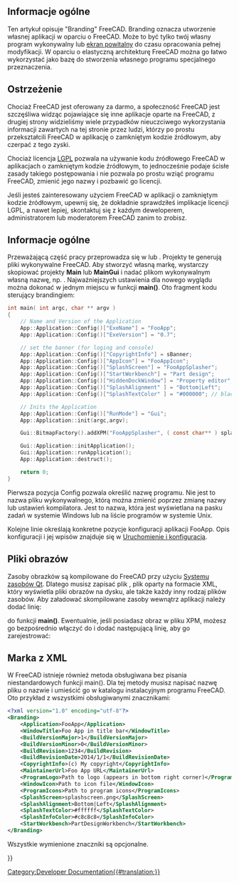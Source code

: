 <languages/>

{{Docnav/pl
|[[Continuous_Integration|Continuous Integration]]
|[[Localisation/pl|Lokalizacja]]
}}

{{TOCright}}

<span id="Overview"></span>
==Informacje ogólne== 

Ten artykuł opisuje "Branding" FreeCAD. Branding oznacza utworzenie własnej aplikacji w oparciu o FreeCAD. Może to być tylko twój własny program wykonywalny lub [[Splash_screen/pl|ekran powitalny]] do czasu opracowania pełnej modyfikacji. W oparciu o elastyczną architekturę FreeCAD można go łatwo wykorzystać jako bazę do stworzenia własnego programu specjalnego przeznaczenia.

<span id="Warning"></span>
==Ostrzeżenie==

Chociaż FreeCAD jest oferowany za darmo, a społeczność FreeCAD jest szczęśliwa widząc pojawiające się inne aplikacje oparte na FreeCAD, z drugiej strony widzieliśmy wiele przypadków nieuczciwego wykorzystania informacji zawartych na tej stronie przez ludzi, którzy po prostu przekształcili FreeCAD w aplikację o zamkniętym kodzie źródłowym, aby czerpać z tego zyski.

Chociaż licencja [[License/pl|LGPL]] pozwala na używanie kodu źródłowego FreeCAD w aplikacjach o zamkniętym kodzie źródłowym, to jednocześnie podaje ścisłe zasady takiego postępowania i nie pozwala po prostu wziąć programu FreeCAD, zmienić jego nazwy i pozbawić go licencji.

Jeśli jesteś zainteresowany użyciem FreeCAD w aplikacji o zamkniętym kodzie źródłowym, upewnij się, że dokładnie sprawdziłeś implikacje licencji LGPL, a nawet lepiej, skontaktuj się z każdym deweloperem, administratorem lub moderatorem FreeCAD zanim to zrobisz. 

<span id="General"></span>
==Informacje ogólne==

Przeważającą część pracy przeprowadza się w {{FileName|MainCmd.cpp}} lub {{FileName|MainGui.cpp}}. Projekty te generują pliki wykonywalne FreeCAD. Aby stworzyć własną markę, wystarczy skopiować projekty '''Main''' lub '''MainGui''' i nadać plikom wykonywalnym własną nazwę, np. {{FileName|FooApp.exe}}.
Najważniejszych ustawienia dla nowego wyglądu można dokonać w jednym miejscu w funkcji '''main()'''. Oto fragment kodu sterujący brandingiem:

<!-- WARNING Do not modify the <syntaxhighligh> tag because of "{}" or pipe characters "|" included in the source code of the macro -->
<syntaxhighlight lang="C">
int main( int argc, char ** argv )
{
    // Name and Version of the Application
    App::Application::Config()["ExeName"] = "FooApp";
    App::Application::Config()["ExeVersion"] = "0.7";

    // set the banner (for loging and console)
    App::Application::Config()["CopyrightInfo"] = sBanner;
    App::Application::Config()["AppIcon"] = "FooAppIcon";
    App::Application::Config()["SplashScreen"] = "FooAppSplasher";
    App::Application::Config()["StartWorkbench"] = "Part design";
    App::Application::Config()["HiddenDockWindow"] = "Property editor";
    App::Application::Config()["SplashAlignment" ] = "Bottom|Left";
    App::Application::Config()["SplashTextColor" ] = "#000000"; // black

    // Inits the Application 
    App::Application::Config()["RunMode"] = "Gui";
    App::Application::init(argc,argv);

    Gui::BitmapFactory().addXPM("FooAppSplasher", ( const char** ) splash_screen);

    Gui::Application::initApplication();
    Gui::Application::runApplication();
    App::Application::destruct();

    return 0;
}
</syntaxhighlight>

Pierwsza pozycja Config pozwala określić nazwę programu. Nie jest to nazwa pliku wykonywalnego, którą można zmienić poprzez zmianę nazwy lub ustawień kompilatora. Jest to nazwa, która jest wyświetlana na pasku zadań w systemie Windows lub na liście programów w systemie Unix.

Kolejne linie określają konkretne pozycje konfiguracji aplikacji FooApp. Opis konfiguracji i jej wpisów znajduje się w [[Start up and Configuration|Uruchomienie i konfiguracja]].

<span id="Images"></span>
==Pliki obrazów==

Zasoby obrazków są kompilowane do FreeCAD przy użyciu [https://doc.qt.io/qt-6/resources.html Systemu zasobów Qt]. Dlatego musisz zapisać plik {{FileName|.qrc}}, plik oparty na formacie XML, który wyświetla pliki obrazów na dysku, ale także każdy inny rodzaj plików zasobów. Aby załadować skompilowane zasoby wewnątrz aplikacji należy dodać linię:

{{Code|code=
Q_INIT_RESOURCE(FooApp); 
}}

do funkcji '''main()'''. Ewentualnie, jeśli posiadasz obraz w pliku XPM, możesz go bezpośrednio włączyć do {{FileName|main.cpp}} i dodać następującą linię, aby go zarejestrować:

{{Code|code=
Gui::BitmapFactory().addXPM("FooAppSplasher", ( const char** ) splash_screen);
}}

<span id="Branding_XML"></span>
==Marka z XML==

W FreeCAD istnieje również metoda obsługiwana bez pisania niestandardowych funkcji main(). Dla tej metody musisz napisać nazwę pliku o nazwie {{FileName|branding.xml}} i umieścić go w katalogu instalacyjnym programu FreeCAD. Oto przykład z wszystkimi obsługiwanymi znacznikami:

<!-- WARNING Do not modify the <syntaxhighligh> tag because of "{}" or pipe characters "|" included in the source code of the macro -->
<syntaxhighlight lang="XML">
<?xml version="1.0" encoding="utf-8"?>
<Branding>
    <Application>FooApp</Application>
    <WindowTitle>Foo App in title bar</WindowTitle>
    <BuildVersionMajor>1</BuildVersionMajor>
    <BuildVersionMinor>0</BuildVersionMinor>
    <BuildRevision>1234</BuildRevision>
    <BuildRevisionDate>2014/1/1</BuildRevisionDate>
    <CopyrightInfo>(c) My copyright</CopyrightInfo>
    <MaintainerUrl>Foo App URL</MaintainerUrl>
    <ProgramLogo>Path to logo (appears in bottom right corner)</ProgramLogo>
    <WindowIcon>Path to icon file</WindowIcon>
    <ProgramIcons>Path to program icons</ProgramIcons>
    <SplashScreen>splashscreen.png</SplashScreen>
    <SplashAlignment>Bottom|Left</SplashAlignment>
    <SplashTextColor>#ffffff</SplashTextColor>
    <SplashInfoColor>#c8c8c8</SplashInfoColor>
    <StartWorkbench>PartDesignWorkbench</StartWorkbench>
</Branding>
</syntaxhighlight>

Wszystkie wymienione znaczniki są opcjonalne.


{{Docnav/pl
|[[Continuous_Integration|Continuous Integration]]
|[[Localisation/pl|Lokalizacja]]
}}

{{Userdocnavi{{#translation:}}}}
[[Category:Developer Documentation{{#translation:}}]]